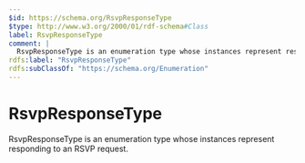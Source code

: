 ```yaml
---
$id: https://schema.org/RsvpResponseType
$type: http://www.w3.org/2000/01/rdf-schema#Class
label: RsvpResponseType
comment: |
  RsvpResponseType is an enumeration type whose instances represent responding to an RSVP request.
rdfs:label: "RsvpResponseType"
rdfs:subClassOf: "https://schema.org/Enumeration"
---
```


# RsvpResponseType

RsvpResponseType is an enumeration type whose instances represent responding to an RSVP request.

